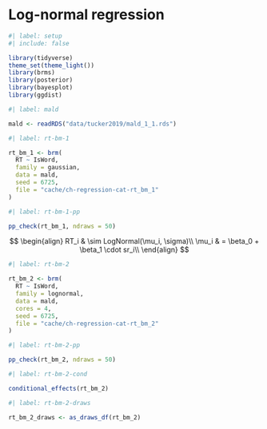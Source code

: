 # Log-normal regression {#sec-regression-lognorm}

<!--# TODO: lognormal -->

```r
#| label: setup
#| include: false

library(tidyverse)
theme_set(theme_light())
library(brms)
library(posterior)
library(bayesplot)
library(ggdist)
```

```r
#| label: mald

mald <- readRDS("data/tucker2019/mald_1_1.rds")
```

```r
#| label: rt-bm-1

rt_bm_1 <- brm(
  RT ~ IsWord,
  family = gaussian,
  data = mald,
  seed = 6725,
  file = "cache/ch-regression-cat-rt_bm_1"
)
```

```r
#| label: rt-bm-1-pp

pp_check(rt_bm_1, ndraws = 50)
```

$$
\begin{align}
RT_i & \sim LogNormal(\mu_i, \sigma)\\
\mu_i & = \beta_0 + \beta_1 \cdot sr_i\\
\end{align}
$$

```r
#| label: rt-bm-2

rt_bm_2 <- brm(
  RT ~ IsWord,
  family = lognormal,
  data = mald,
  cores = 4,
  seed = 6725,
  file = "cache/ch-regression-cat-rt_bm_2"
)
```

```r
#| label: rt-bm-2-pp

pp_check(rt_bm_2, ndraws = 50)
```

```r
#| label: rt-bm-2-cond

conditional_effects(rt_bm_2)
```

```r
#| label: rt-bm-2-draws

rt_bm_2_draws <- as_draws_df(rt_bm_2)
```

